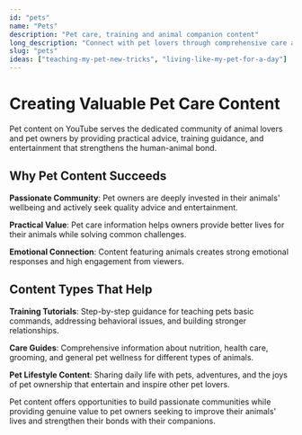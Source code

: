 ```yaml
---
id: "pets"
name: "Pets"
description: "Pet care, training and animal companion content"
long_description: "Connect with pet lovers through comprehensive care advice, training tips, and pet companion content that supports responsible pet ownership."
slug: "pets"
ideas: ["teaching-my-pet-new-tricks", "living-like-my-pet-for-a-day"]
---
```


# Creating Valuable Pet Care Content

Pet content on YouTube serves the dedicated community of animal lovers and pet owners by providing practical advice, training guidance, and entertainment that strengthens the human-animal bond.

## Why Pet Content Succeeds

**Passionate Community**: Pet owners are deeply invested in their animals' wellbeing and actively seek quality advice and entertainment.

**Practical Value**: Pet care information helps owners provide better lives for their animals while solving common challenges.

**Emotional Connection**: Content featuring animals creates strong emotional responses and high engagement from viewers.

## Content Types That Help

**Training Tutorials**: Step-by-step guidance for teaching pets basic commands, addressing behavioral issues, and building stronger relationships.

**Care Guides**: Comprehensive information about nutrition, health care, grooming, and general pet wellness for different types of animals.

**Pet Lifestyle Content**: Sharing daily life with pets, adventures, and the joys of pet ownership that entertain and inspire other pet lovers.

Pet content offers opportunities to build passionate communities while providing genuine value to pet owners seeking to improve their animals' lives and strengthen their bonds with their companions.
